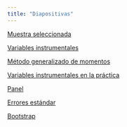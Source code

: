 ```yaml
---
title: "Diapositivas"
---
```



[Muestra seleccionada](./muestra-seleccionada.qmd){target="_blank"}

[Variables instrumentales](./variables-instrumentales.qmd){target="_blank"}

[Método generalizado de momentos](./mgm.qmd){target="_blank"}

[Variables instrumentales en la práctica](./variables-instrumentales-practica.qmd){target="_blank"}

[Panel](./panel.qmd){target="_blank"}

[Errores estándar](./errores-estandar.qmd){target="_blank"}

[Bootstrap](./bootstrap.qmd){target="_blank"}